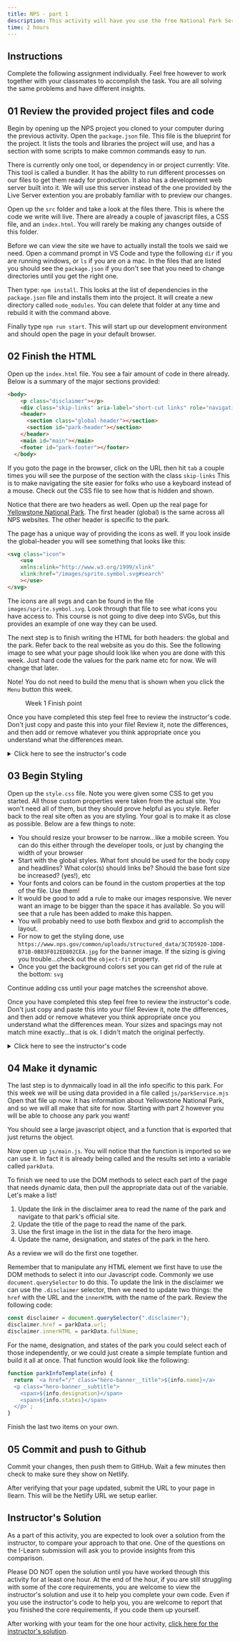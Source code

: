 ```yaml
---
title: NPS - part 1
description: This activity will have you use the free National Park Service api to recreate a simplified version of an NPS website for the park or monument of your choice. Part one will familiarize us with the project setup and see us through creating the header for the first page.
time: 2 hours
---
```




## Instructions

Complete the following assignment individually. Feel free however to work together with your classmates to accomplish the task. You are all solving the same problems and have different insights.

## **01** Review the provided project files and code

Begin by opening up the NPS project you cloned to your computer during the previous activity. Open the `package.json` file. This file is the blueprint for the project. It lists the tools and libraries the project will use, and has a section with some scripts to make common commands easy to run.

There is currently only one tool, or dependency in or project currently: Vite. This tool is called a bundler. It has the ability to run different processes on our files to get them ready for production. It also has a development web server built into it. We will use this server instead of the one provided by the Live Server extention you are probably familiar with to preview our changes.

Open up the `src` folder and take a look at the files there. This is where the code we write will live. There are already a couple of javascript files, a CSS file, and an `index.html`.  You will rarely be making any changes outside of this folder.

Before we can view the site we have to actually install the tools we said we need. Open a command prompt in VS Code and type the following `dir` if you are running windows, or `ls` if you are on a mac. In the files that are listed you should see the `package.json` if you don't see that you need to change directories until you get the right one.

Then type: `npm install`. This looks at the list of dependencies in the `package.json` file and installs them into the project. It will create a new directory called `node_modules`.  You can delete that folder at any time and rebuild it with the command above.

Finally type `npm run start`. This will start up our development environment and should open the page in your default browser.

## **02** Finish the HTML

Open up the `index.html` file. You see a fair amount of code in there already. Below is a summary of the major sections provided:

```html
<body>
    <p class="disclaimer"></p>
    <div class="skip-links" aria-label="short-cut links" role="navigation"></div>
    <header>
      <section class="global-header"></section>
      <section id="park-header"></section>
    </header>
    <main id="main"></main>
    <footer id="park-footer"></footer>
  </body>
  ```

If you goto the page in the browser, click on the URL then hit `tab` a couple times you will see the purpose of the section with the class `skip-links` This is to make navigating the site easier for folks who use a keyboard instead of a mouse.  Check out the CSS file to see how that is hidden and shown.

Notice that there are two headers as well. Open up the real page for [Yellowstone National Park](https://www.nps.gov/yell/index.htm). The first header (global) is the same across all NPS websites. The other header is specific to the park. 

The page has a unique way of providing the icons as well. If you look inside the global-header you will see something that looks like this:

```html
<svg class="icon">
    <use
    xmlns:xlink="http://www.w3.org/1999/xlink"
    xlink:href="/images/sprite.symbol.svg#search"
    ></use>
</svg>
```

The icons are all svgs and can be found in the file `images/sprite.symbol.svg`. Look through that file to see what icons you have access to.  This course is not going to dive deep into SVGs, but this provides an example of one way they can be used.

The next step is to finish writing the HTML for both headers: the global and the park. Refer back to the real website as you do this. See the following image to see what your page should look like when you are done with this week. Just hard code the values for the park name etc for now. We will change that later.

Note! You do not need to build the menu that is shown when you click the `Menu` button this week.


<Figure src="/images/nps1-finish.webp" alt="Part 1 finished">Week 1 Finish point</Figure>

Once you have completed this step feel free to review the instructor's code. Don't just copy and paste this into your file! Review it, note the differences, and then add or remove whatever you think appropriate once you understand what the differences mean.

<details>
<summary>Click here to see the instructor's code</summary>

```html
<header>
    <section class="global-header">
    <a href="index.html" class="site-title"
        ><span class="logo" role="presentation"></span>
        <h1>National Park Service</h1></a
    >
    <div class="global-header__right">
        <a class="search-icon" href="#park-footer">
        <svg class="icon">
            <use
            xmlns:xlink="http://www.w3.org/1999/xlink"
            xlink:href="/images/sprite.symbol.svg#search"
            ></use>
        </svg>
        <span class="visually-hidden">Search</span>
        </a>
        <button id="global-nav-toggle">
        <svg class="icon">
            <use
            xmlns:xlink="http://www.w3.org/1999/xlink"
            xlink:href="/images/sprite.symbol.svg#menu"
            ></use>
        </svg>
        <span class="visually-hidden">Open</span> Menu
        </button>
    </div>
    </section>
    <section id="park-header">
    <div class="hero-banner">
        <img src="" alt="" />
        <div class="hero-banner__content">
        <a href="#" class="hero-banner__title">Yellowstone</a>
        <p class="hero-banner__subtitle">
            <span>National Park</span>
            <span>ID, MT, WY</span>
        </p>
        </div>
    </div>
    <nav class="park-nav">
        <ul>
        <li>
            <a href="#">
            <span>Info</span>
            <svg class="icon" role="presentation" focusable="false">
                <use
                xmlns:xlink="http://www.w3.org/1999/xlink"
                xlink:href="/images/sprite.symbol.svg#info"
                ></use>
            </svg>
            </a>
        </li>
        <li>
            <a href="#">
            <span>Alerts</span>
            <svg class="icon" role="presentation" focusable="false">
                <use
                xmlns:xlink="http://www.w3.org/1999/xlink"
                xlink:href="/images/sprite.symbol.svg#alert"
                ></use>
            </svg>
            </a>
        </li>
        <li>
            <a href="#">
            <span>Maps</span>
            <svg class="icon" role="presentation" focusable="false">
                <use
                xmlns:xlink="http://www.w3.org/1999/xlink"
                xlink:href="/images/sprite.symbol.svg#location"
                ></use>
            </svg>
            </a>
        </li>
        <li>
            <a href="#">
            <span>Calendar</span>
            <svg class="icon" role="presentation" focusable="false">
                <use
                xmlns:xlink="http://www.w3.org/1999/xlink"
                xlink:href="/images/sprite.symbol.svg#calendar"
                ></use>
            </svg>
            </a>
        </li>
        <li>
            <a href="#">
            <span>Fees</span>
            <svg class="icon" role="presentation" focusable="false">
                <use
                xmlns:xlink="http://www.w3.org/1999/xlink"
                xlink:href="/images/sprite.symbol.svg#fee-22"
                ></use>
            </svg>
            </a>
        </li>
        </ul>
    </nav>
    </section>
</header>
```

</details>

## **03** Begin Styling

Open up the `style.css` file. Note you were given some CSS to get you started. All those custom properties were taken from the actual site. You won't need all of them, but they should prove helpful as you style. Refer back to the real site often as you are styling. Your goal is to make it as close as possible. Below are a few things to note:

- You should resize your browser to be narrow...like a mobile screen. You can do this either through the developer tools, or just by changing the width of your browser
- Start with the global styles. What font should be used for the body copy and headlines?  What color(s) should links be? Should the base font size be increased? (yes!), etc
- Your fonts and colors can be found in the custom properties at the top of the file. Use them!
- It would be good to add a rule to make our images responsive. We never want an image to be bigger than the space it has available. So you will see that a rule has been added to make this happen.
- You will probably need to use both flexbox and grid to accomplish the layout.
- For now to get the styling done, use `https://www.nps.gov/common/uploads/structured_data/3C7D5920-1DD8-B71B-0B83F012ED802CEA.jpg` for the banner image. If the sizing is giving you trouble...check out the `object-fit` property.
- Once you get the background colors set you can get rid of the rule at the bottom: `svg`

Continue adding css until your page matches the screenshot above.

Once you have completed this step feel free to review the instructor's code. Don't just copy and paste this into your file! Review it, note the differences, and then add or remove whatever you think appropriate once you understand what the differences mean. Your sizes and spacings may not match mine exactly...that is ok. I didn't match the original perfectly.

<details>
<summary>Click here to see the instructor's code</summary>

```css
/* Global navbar styling */

.global-header {
  background-color: var(--bs-black);
  color: white;
  display: flex;
  justify-content: space-between;
  fill: white;
}

.global-header a:link,
.global-header a:visited,
#park-header a:link,
#park-header a:visited {
  color: white;
  text-decoration: none;
}
.global-header .icon {
  width: 20px;
  height: 20px;
}

.global-header__right {
  display: flex;
  align-items: center;
}
.global-header__right .search-icon {
  padding: 0 1rem;
  margin-top: 6px;
}
.global-header__right button {
  background-color: transparent;
  border: none;
  color: white;
  font-size: 1rem;
  padding: 1.2em;
  display: flex;
  align-items: center;
  text-transform: uppercase;
  border-left: 1px solid var(--bs-grey-5);
}

/* Hero banner */
.hero-banner {
  display: grid;
  grid-template-columns: 1fr;
}
.hero-banner > img {
  width: 100%;
  height: 350px;
  object-fit: cover;
  grid-column: 1/2;
  grid-row: 1/3;
}

.hero-banner__content {
  background-color: rgba(0, 0, 0, 0.7);
  color: white;
  grid-column: 1/2;
  grid-row: 2/3;
  display: flex;
  align-items: center;
  gap: 1em;
  padding: 0.5em 1em;
}

.hero-banner__title {
  font-size: 1.8em;
}

.hero-banner__subtitle {
  display: flex;
  flex-direction: column;
  font-size: 0.8rem;
}
/* Park nav styling */

.park-nav > ul {
  list-style: none;
  padding-left: 0;
  margin: 0;
  display: flex;
  justify-content: center;
  background-color: var(--bs-black);
  font-size: 0.8rem;
}
.park-nav a {
  display: flex;
  flex-direction: column;
  align-items: center;
  justify-content: center;
  padding: 0.8em 2em;
}
.park-nav a:hover {
  background-color: rgba(255, 255, 255, 0.3);
}
.park-nav svg {
  width: 24px;
  height: 24px;
}
```

</details>

## **04** Make it dynamic

The last step is to dynmaically load in all the info specific to this park. For this week we will be using data provided in a file called `js/parkService.mjs` Open that file up now. It has information about Yellowstone National Park, and so we will all make that site for now. Starting with part 2 however you will be able to choose any park you want!

You should see a large javascript object, and a function that is exported that just returns the object.

Now open up `js/main.js`. You will notice that the function is imported so we can use it. In fact it is already being called and the results set into a variable called `parkData`.

To finish we need to use the DOM methods to select each part of the page that needs dynamic data, then pull the appropriate data out of the variable. Let's make a list!

1. Update the link in the disclaimer area to read the name of the park and navigate to that park's official site.
2. Update the title of the page to read the name of the park.
3. Use the first image in the list in the data for the hero image.
4. Update the name, designation, and states of the park in the hero.

As a review we will do the first one together.

Remember that to manipulate any HTML element we first have to use the DOM methods to select it into our Javascript code. Commonly we use `document.querySelector` to do this. To update the link in the disclaimer we can use the `.disclaimer` selector, then we need to update two things: the `href` with the URL and the `innerHTML` with the name of the park. Review the following code:

```javascript
const disclaimer = document.querySelector(".disclaimer");
disclaimer.href = parkData.url;
disclaimer.innerHTML = parkData.fullName;
```

For the name, designation, and states of the park you could select each of those independently, or we could just create a simple template funtion and build it all at once. That function would look like the following:

```javascript
function parkInfoTemplate(info) {
  return `<a href="/" class="hero-banner__title">${info.name}</a>
  <p class="hero-banner__subtitle">
    <span>${info.designation}</span>
    <span>${info.states}</span>
  </p>`;
}
```

Finish the last two items on your own.

## **05** Commit and push to Github

Commit your changes, then push them to GitHub. Wait a few minutes then check to make sure they show on Netlify.

After verifying that your page updated, submit the URL to your page in Ilearn. This will be the Netlify URL we setup earlier.

## Instructor's Solution

As a part of this activity, you are expected to look over a solution from the instructor, to compare your approach to that one. One of the questions on the I-Learn submission will ask you to provide insights from this comparison.

Please DO NOT open the solution until you have worked through this activity for at least one hour. At the end of the hour, if you are still struggling with some of the core requirements, you are welcome to view the instructor's solution and use it to help you complete your own code. Even if you use the instructor's code to help you, you are welcome to report that you finished the core requirements, if you code them up yourself.

After working with your team for the one hour activity, [click here for the instructor's solution](https://github.com/matkat99/nps/tree/unit-1).